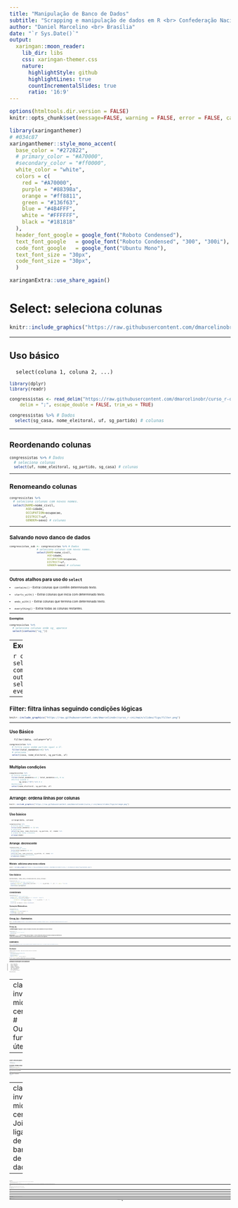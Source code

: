 ```yaml
---
title: "Manipulação de Banco de Dados"
subtitle: "Scrapping e manipulação de dados em R <br> Confederação Nacional da Indústria - CNI"
author: "Daniel Marcelino <br> Brasília"
date: "`r Sys.Date()`"
output:
  xaringan::moon_reader:
    lib_dir: libs
    css: xaringan-themer.css
    nature:
      highlightStyle: github
      highlightLines: true
      countIncrementalSlides: true
      ratio: '16:9'
---
```


```r
options(htmltools.dir.version = FALSE)
knitr::opts_chunk$set(message=FALSE, warning = FALSE, error = FALSE, cache = TRUE)

``` 


```r
library(xaringanthemer)
# #034c87
xaringanthemer::style_mono_accent(
  base_color = "#272822",
  # primary_color = "#A70000",
  #secondary_color = "#ff0000",
  white_color = "white",
  colors = c(
    red = "#A70000",
    purple = "#88398a",
    orange = "#ff8811",
    green = "#136f63",
    blue = "#4B4FFF",
    white = "#FFFFFF",
    black = "#181818"
  ),
  header_font_google = google_font("Roboto Condensed"),
  text_font_google   = google_font("Roboto Condensed", "300", "300i"),
  code_font_google   = google_font("Ubuntu Mono"),
  text_font_size = "30px",
  code_font_size = "30px",
  )

xaringanExtra::use_share_again()
```



# Select: seleciona colunas 

```r
knitr::include_graphics("https://raw.githubusercontent.com/dmarcelinobr/curso_r-cni/main/slides/figs/select.png")
```
---


## Uso básico
      select(coluna 1, coluna 2, ...)
<small>
```r
library(dplyr)
library(readr)

congressistas <- read_delim("https://raw.githubusercontent.com/dmarcelinobr/curso_r-cni/main/dados/brutos/congressistas_atuais.csv", 
    delim = ";", escape_double = FALSE, trim_ws = TRUE)

```


```r
congressistas %>% # Dados
  select(sg_casa, nome_eleitoral, uf, sg_partido) # colunas
```


---

## Reordenando colunas
<small>
```r
congressistas %>% # Dados
  # seleciona colunas
  select(uf, nome_eleitoral, sg_partido, sg_casa) # colunas
```

---


## Renomeando colunas
<small>
```r

congressistas %>% 
  # seleciona colunas com novos nomes. 
  select(NAME=nome_civil,
         AGE=idade, 
         OCCUPATION=ocupacao, 
         DISTRICT=uf, 
         GENDER=sexo) # colunas
```


---


## Salvando novo danco de dados 
<small>
```r
congressistas_sub <- congressistas %>% # Dados
                  # seleciona colunas com novos nomes. 
                  select(NAME=nome_civil,
                         AGE=idade, 
                         OCCUPATION=ocupacao, 
                         DISTRICT=uf, 
                         GENDER=sexo) # colunas
```

---

## Outros atalhos para uso do `select` 

- `contains()` - Extrai colunas que contêm determinado texto.

- `starts_with()` - Extrai colunas que inicia com determinado texto.

- `ends_with()` - Extrai colunas que termina com determinado texto. 

- `everything()` - Extrai todas as colunas restantes.


---


**Exemplos**

```r
congressistas %>%
  # seleciona colunas onde sg_ aparece
  select(contains("sg_"))
```


---
**Exemplos**

```r
congressistas %>%
  # seleciona colunas que terminam com eleitoral e 
  # todas as outras colunas restantes
  select(ends_with("eleitoral"), everything())
```

---


# Filter: filtra linhas seguindo condições lógicas 

```r
knitr::include_graphics("https://raw.githubusercontent.com/dmarcelinobr/curso_r-cni/main/slides/figs/filter.png")
```
---


## Uso Básico
       filter(data, coluna=="a")
<small>
```r
congressistas %>%
  # filtra casos ondem partido igual a 17.
  filter(total_mandatos==4) %>%
  # seleciona
  select(casa, nome_eleitoral, sg_partido, uf)
```


---

## Multiplas condições
<small>
```r
congressistas %>%
  # filtra usando or
  filter(total_mandatos==4 | total_mandatos==3, # ou
  #filtra usando e
         sg_casa=="CD") %>% # e
  #seleciona
  select(nome_eleitoral, sg_partido, uf)
```


---

# Arrange: ordena linhas por colunas

```r
knitr::include_graphics("https://raw.githubusercontent.com/dmarcelinobr/curso_r-cni/main/slides/figs/arrange.png")
```
---


## Uso básico
      arrange(data, coluna)
<small>
```r
congressistas %>%
  # filtra pelas linhas
  filter(total_mandatos >= 3) %>% 
  # seleciona
  select(sg_casa, nome_eleitoral, sg_partido, uf, idade) %>%
  # ordena de forma crescente
  arrange(idade)
```


---

## Arrange: decrescente    
<small>
```r
congressistas %>%
  # filtra pelas linhas
  filter(total_mandatos>=3) %>% 
  # seleciona
  select(sg_casa, nome_eleitoral, sg_partido, uf, idade) %>%
  # ordena em valores descrecentes
  arrange(desc(idade))

```

---


## Mutate: adiciona uma nova coluna 

```r
knitr::include_graphics("https://raw.githubusercontent.com/dmarcelinobr/curso_r-cni/main/slides/figs/mutate.png")
```

---

## Uso básico
    mutate(data, nome_nova_coluna=valores_nova_coluna)
<small>
```r
congressistas %>%
  # cria variável com nome, partido e uf
  mutate(parlamentar = paste(nome_eleitoral, " ", "(", sg_partido, "/", uf, ")", sep = "")) %>%
  #seleciona para visualizar
  select(casa, parlamentar) 
```

---

## Condicionais
<small>
```r
congressistas %>%
  # cria variável usando condicionais
  mutate(status = ifelse(total_mandatos >= 2, "reeleito", "novato"), 
  # concatena nova variável com cidade
         parlamentar = paste(nome_eleitoral, " ", "(", sg_partido, "/", uf, ")",
                             sep = "")) %>%
  #selectiona
  select(casa, parlamentar, status, everything())
```

## Operações Matemáticas. 

```r
congressistas %>%
  # média da idade 
  mutate(media_idade=mean(idade)) %>%
  # seleciona
  select(idade, media_idade)
```


---

# Group_by + Summarize. 

```r
knitr::include_graphics("https://raw.githubusercontent.com/dmarcelinobr/curso_r-cni/main/slides/figs/group_by.png")
```
---


## Group_by

O **primeiro passo** é agrupar o banco de dados de acordo com a variável de nosso interesse. 
<small>
```r
congressistas %>%
  # agrupando por casa do congresso 
  group_by(casa) 
```

**IMPORTANTE**: 0 `group_by` somente agrupa o banco de dados. É como se tivéssemos diversos mini-bancos de dados na memória do R. 

A partir disso, podemos usar `summarize` para calcular valores de nosso interesse neste subgrupos. 

---

# Summarize.

```r
knitr::include_graphics("https://raw.githubusercontent.com/dmarcelinobr/curso_r-cni/main/slides/figs/summarize.png")
```

---


## Uso básico
    summarize(dados_agrupados, nome_nova_variavel=valores_calculados)
<small>
```r
congressistas %>%
  # Somente congressistas titulares da vaga 
  filter(condicao_eleitoral=="Titular") %>%
  # agrupando por ideologia
  group_by(ideologia) %>%
  # Somando os mandatos .
  summarise(qtd_mandatos = sum(total_mandatos))
```
    
Perceba: **o `summarize` transforma múltiplas linhas em uma para cada subgrupo**


---

## Exemplos de operações com summarize

- min(x) - minimo de x.
- max(x) - máximo de x.
- mean(x) - média de x.
- median(x) - mediana de x.
- quantile(x, p) - quantile de x.
- sd(x) - desvio padrão de x.
- var(x) - variancia de x.
- n(x) - número de casos de x

Tem muitas outras...



---
class: inverse, middle, center
# Outras funções úteis

---


## Count: contar por grupos 
<small>
```r
congressistas %>%
  # Quantas entradas para cada partido
  count(sg_partido)
```


## Rename: renomear colunas 
---
<small>
```r
congressistas %>% 
rename(PARTY = sg_partido, HOUSE = casa)
```

<small>
```r
# Sem pipe 
rename(congressistas, PARTY = sg_partido, HOUSE = casa)


```

---

## Slice: selecionar por posição das linhas 
<small>
```r
congressistas %>%
  slice(1:9)
```

---

## rowid_to_column() : criar id para linhas
<small>
```r
congressistas %>% 
  rowid_to_column() %>%
  select(1:2, 4:6)
```



---
class: inverse, middle, center
# Joins, ligações de bancos de dados

---

## Chaves (keys)

As **chaves** são colunas/variáveis nos bancos de dados capazes de conectar diferentes tabelas no próprio banco de dados ou entre bancos de dados diferentes.  Estas **chaves** devem ser:

- Completas. Nunca tenha missing values nas suas chaves. 

- Únicas: cada observação deve possuir uma chave distinta. Evite sempre duplicações. 

**Exemplo**: nos casos dos bancos de dados do TSE, usando o número do candidato e a unidade eleitoral é possível conectar os bancos de **candidatos** e **votação**. Da mesma forma, usando o número da zona eleitoral por município, conectar **votação** e **eleitorado**. Essas conexões são importantes para tonar as análises mais completas e complexas.


---

# Joins

Inspirado na linguaguem **SQL**, o dplyr possui um conjunto de funções para conectar bancos de dados distintos. 

Vamos criar dois bancos bem simples apenas para entendermos a lógica de como estes joins funcionam na prática. 
<small>
```r
library(tidyverse)
data1 <- tibble(nome=c("A", "B", "C"), 
                value=c(10, 20, 30)) 
data2 <- tibble(nome=c("A", "D", "C"), 
                value2=c(10, 50, 30))
```

---

## left_join()

```r
knitr::include_graphics("https://raw.githubusercontent.com/dmarcelinobr/curso_r-cni/main/slides/figs/left-join.gif")
```

<small>
```r
left_join(data1, data2)
```

---

## inner_join()

```r
knitr::include_graphics("https://raw.githubusercontent.com/dmarcelinobr/curso_r-cni/main/slides/figs/inner-join.gif")
```

<small>

```r
inner_join(data1, data2)

```

---

## full_join()

```r
knitr::include_graphics("https://raw.githubusercontent.com/dmarcelinobr/curso_r-cni/main/slides/figs/full-join.gif")
```

<small>
```r
full_join(data1, data2)

```


---

## Chaves distintas? Não tem problema!

Em inúmeros casos, os bancos que precisamos conectar terá nomes diferentes. Este problema é fácil de resolver. É preciso adicionar o argumento dos nomes, e ajudar as funções joins a fazerem seu serviço. 

<small>
```r
data3 <- data2 %>%
          # alterando o nome
          select(chave = nome, everything())
# Join
left_join(data1, data3, 
          by=c("nome" = "chave")) # adicione argumento by.
```

---

## Múltiplas chaves

A lógica para __múltiplas chaves é semelhante__: precisamos específicar seus nomes na função by. 

<small>
```r
data3 <- data2 %>%
          # alterando o nome
          select(nome, value = value2)

left_join(data1, data3, by=c("nome", "value"))
```


---
class: middle, center
# Obrigado!

<center>
`r icons::icon_style(icons::fontawesome("paper-plane", style = "solid"), scale = 1, fill = "#A70000")` [dmarcelino@live.com](mailto:dmarcelino@live.com) 

`r icons::icon_style(icons::fontawesome("twitter", style = "brands"), scale = 1, fill = "#A70000")` [@dmarcelinobr](https://twitter.com/dmarcelinobr) 

`r icons::icon_style(icons::fontawesome("linkedin", style = "brands"), scale = 1, fill = "#A70000")`
[dmarcelinobr](https://www.linkedin.com/in/dmarcelinobr/) 

`r icons::icon_style(icons::fontawesome("github", style = "brands"), scale = 1, fill = "#A70000")`
[dmarcelinobr](http://github.com/dmarcelinobr) 